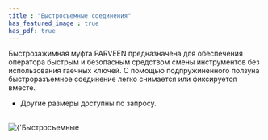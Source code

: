```yaml
---
title : "Быстросъемные соединения"
has_featured_image : true
has_pdf: true
---
```


Быстрозажимная муфта PARVEEN предназначена для обеспечения оператора быстрым и безопасным средством смены инструментов без использования гаечных ключей. С помощью подпружиненного ползуна быстроразъемное соединение легко снимается или фиксируется вместе.

* Другие размеры доступны по запросу.

<br />
<Image src={image} alt={'Быстросъемные соединения'} />